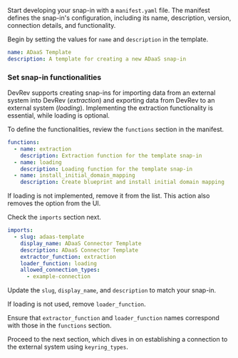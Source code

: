 Start developing your snap-in with a `manifest.yaml` file. The manifest defines the snap-in's configuration, including its name, description, version, connection details, and functionality.

Begin by setting the values for `name` and `description` in the template.

```yaml
name: ADaaS Template
description: A template for creating a new ADaaS snap-in
```

### Set snap-in functionalities

DevRev supports creating snap-ins for importing data from an external system into DevRev (_extraction_) and exporting data from DevRev to an external system (_loading_). Implementing the extraction functionality is essential, while loading is optional.

To define the functionalities, review the `functions` section in the manifest.

```yaml
functions:
  - name: extraction
    description: Extraction function for the template snap-in
  - name: loading
    description: Loading function for the template snap-in
  - name: install_initial_domain_mapping
    description: Create blueprint and install initial domain mapping
```

If loading is not implemented, remove it from the list. This action also removes the option from the UI.

Check the `imports` section next.

```yaml
imports:
  - slug: adaas-template
    display_name: ADaaS Connector Template
    description: ADaaS Connector Template
    extractor_function: extraction
    loader_function: loading
    allowed_connection_types:
      - example-connection
```

Update the `slug`, `display_name`, and `description` to match your snap-in.

If loading is not used, remove `loader_function`.

Ensure that `extractor_function` and `loader_function` names correspond with those in the `functions` section.

Proceed to the next section, which dives in on establishing a connection to the external system using `keyring_types`.
